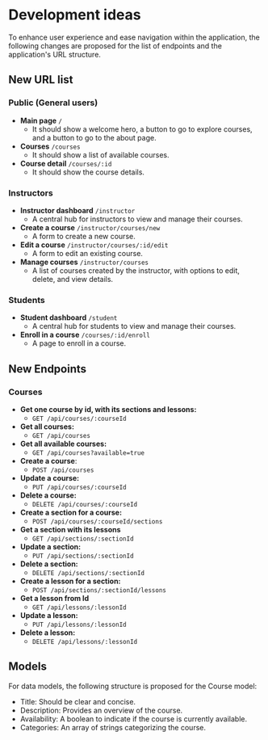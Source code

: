 # Development ideas

To enhance user experience and ease navigation within the application, the following changes are 
proposed for the list of endpoints and the application's URL structure.

## New URL list 

### Public (General users)
- **Main page** `/` 
  - It should show a welcome hero, a button to go to explore courses, and a button to go to the about page. 
- **Courses** `/courses`
  - It should show a list of available courses. 
- **Course detail**  `/courses/:id` 
  - It should show the course details. 

### Instructors
- **Instructor dashboard** `/instructor`
  - A central hub for instructors to view and manage their courses.
- **Create a course** `/instructor/courses/new`
  - A form to create a new course.
- **Edit a course** `/instructor/courses/:id/edit`
  - A form to edit an existing course.
- **Manage courses** `/instructor/courses`
  - A list of courses created by the instructor, with options to edit, delete, and view details.

### Students
- **Student dashboard** `/student`
  - A central hub for students to view and manage their courses.
- **Enroll in a course** `/courses/:id/enroll`
  - A page to enroll in a course.


## New Endpoints 
### Courses
- **Get one course by id, with its sections and lessons:** 
  - `GET /api/courses/:courseId`
- **Get all courses:** 
  - `GET /api/courses`
- **Get all available courses:** 
  - `GET /api/courses?available=true`
- **Create a course**: 
  - `POST /api/courses`
- **Update a course:**
  - `PUT /api/courses/:courseId`
- **Delete a course:**
  - `DELETE /api/courses/:courseId`
- **Create a section for a course:** 
  - `POST /api/courses/:courseId/sections`
- **Get a section with its lessons**
  - `GET /api/sections/:sectionId`
- **Update a section:** 
  - `PUT /api/sections/:sectionId`
- **Delete a section:** 
  - `DELETE /api/sections/:sectionId`
- **Create a lesson for a section:** 
  - `POST /api/sections/:sectionId/lessons`
- **Get a lesson from Id** 
  - `GET /api/lessons/:lessonId`
- **Update a lesson:** 
  - `PUT /api/lessons/:lessonId`
- **Delete a lesson:** 
  - `DELETE /api/lessons/:lessonId`

## Models 
For data models, the following structure is proposed for the Course model:

- Title: Should be clear and concise.
- Description: Provides an overview of the course.
- Availability: A boolean to indicate if the course is currently available.
- Categories: An array of strings categorizing the course.
